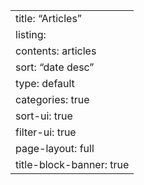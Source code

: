 ---
title: "Articles"
listing:
    contents: articles
    sort: "date desc"
    type: default
    categories: true
    sort-ui: true
    filter-ui: true
page-layout: full
title-block-banner: true
---